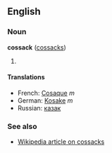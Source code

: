 ==English==
===Noun===
'''cossack''' ([[cossacks]])

#

====Translations====
*French: [[Cosaque]] ''m''
*German: [[Kosake]] ''m''
*Russian: [[казак]]

===See also===
*[[w:Cossack|Wikipedia article on cossacks]]

{{stub}}